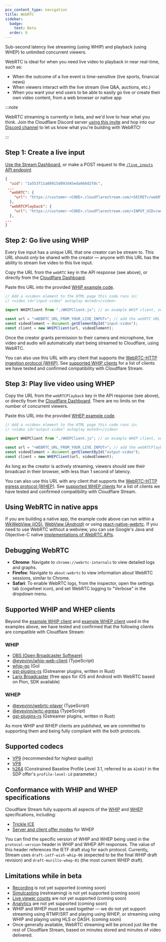 ```yaml
---
pcx_content_type: navigation
title: WebRTC 
sidebar:
  badge:
    text: Beta
  order: 9
---
```



Sub-second latency live streaming (using WHIP) and playback (using WHEP) to unlimited concurrent viewers.

WebRTC is ideal for when you need live video to playback in near real-time, such as:

* When the outcome of a live event is time-sensitive (live sports, financial news)
* When viewers interact with the live stream (live Q\&A, auctions, etc.)
* When you want your end users to be able to easily go live or create their own video content, from a web browser or native app

:::note

WebRTC streaming is currently in beta, and we'd love to hear what you think. Join the Cloudflare Discord server [using this invite](https://discord.com/invite/cloudflaredev/) and hop into our [Discord channel](https://discord.com/channels/595317990191398933/893253103695065128) to let us know what you're building with WebRTC! 

:::

## Step 1: Create a live input

[Use the Stream Dashboard](https://dash.cloudflare.com/?to=/:account/stream/inputs/create), or make a POST request to the [`/live_inputs` API endpoint](/api/resources/stream/subresources/live_inputs/methods/create/)

```json title="API response from a POST request to /live_inputs" {5}
{
  "uid": "1a553f11a88915d093d45eda660d2f8c",
 ...
  "webRTC": {
    "url": "https://customer-<CODE>.cloudflarestream.com/<SECRET>/webRTC/publish"
  },
  "webRTCPlayback": {
    "url": "https://customer-<CODE>.cloudflarestream.com/<INPUT_UID>/webRTC/play"
  },
...
}
```

## Step 2: Go live using WHIP

Every live input has a unique URL that one creator can be stream to. This URL should *only* be shared with the creator — anyone with this URL has the ability to stream live video to this live input.

Copy the URL from the `webRTC` key in the API response (see above), or directly from the [Cloudflare Dashboard](https://dash.cloudflare.com/?to=/:account/stream/inputs).

Paste this URL into the provided [WHIP example code](https://github.com/cloudflare/workers-sdk/blob/main/templates/stream/webrtc/src/whip.html#L13).

```javascript title="Simplified example code" {4}
// Add a <video> element to the HTML page this code runs in:
// <video id="input-video" autoplay muted></video>

import WHIPClient from "./WHIPClient.js"; // an example WHIP client, see https://github.com/cloudflare/workers-sdk/blob/main/templates/stream/webrtc/src/WHIPClient.ts

const url = "<WEBRTC_URL_FROM_YOUR_LIVE_INPUT>"; // add the webRTC URL from your live input here
const videoElement = document.getElementById("input-video");
const client = new WHIPClient(url, videoElement);
```

Once the creator grants permission to their camera and microphone, live video and audio will automatically start being streamed to Cloudflare, using WebRTC.

You can also use this URL with any client that supports the [WebRTC-HTTP ingestion protocol (WHIP)](https://www.ietf.org/id/draft-ietf-wish-whip-06.html). See [supported WHIP clients](#supported-whip-and-whep-clients) for a list of clients we have tested and confirmed compatibility with Cloudflare Stream.

## Step 3: Play live video using WHEP

Copy the URL from the `webRTCPlayback` key in the API response (see above), or directly from the [Cloudflare Dashboard](https://dash.cloudflare.com/?to=/:account/stream/inputs). There are no limits on the number of concurrent viewers.

Paste this URL into the provided [WHEP example code](https://github.com/cloudflare/workers-sdk/blob/main/templates/stream/webrtc/src/whep.html#L13).

```javascript title="Simplified example code" {4}
// Add a <video> element to the HTML page this code runs in:
// <video id="output-video" autoplay muted></video>

import WHEPClient from "./WHEPClient.js"; // an example WHEP client, see https://github.com/cloudflare/workers-sdk/blob/main/templates/stream/webrtc/src/WHEPClient.ts

const url = "<WEBRTC_URL_FROM_YOUR_LIVE_INPUT>"; // add the webRTCPlayback URL from your live input here
const videoElement = document.getElementById("output-video");
const client = new WHEPClient(url, videoElement);
```

As long as the creator is actively streaming, viewers should see their broadcast in their browser, with less than 1 second of latency.

You can also use this URL with any client that supports the [WebRTC-HTTP egress protocol (WHEP)](https://www.ietf.org/archive/id/draft-murillo-whep-01.html). See [supported WHEP clients](#supported-whip-and-whep-clients) for a list of clients we have tested and confirmed compatibility with Cloudflare Stream.

## Using WebRTC in native apps

If you are building a native app, the example code above can run within a [WkWebView (iOS)](https://developer.apple.com/documentation/webkit/wkwebview), [WebView (Android)](https://developer.android.com/reference/android/webkit/WebView) or using [react-native-webrtc](https://github.com/react-native-webrtc/react-native-webrtc/blob/master/Documentation/BasicUsage.md). If you need to use WebRTC without a webview, you can use Google's Java and Objective-C native [implementations of WebRTC APIs](https://webrtc.googlesource.com/src/+/refs/heads/main/sdk).

## Debugging WebRTC

* **Chrome**: Navigate to `chrome://webrtc-internals` to view detailed logs and graphs.
* **Firefox**: Navigate to `about:webrtc` to view information about WebRTC sessions, similar to Chrome.
* **Safari**: To enable WebRTC logs, from the inspector, open the settings tab (cogwheel icon), and set WebRTC logging to "Verbose" in the dropdown menu.

## Supported WHIP and WHEP clients

Beyond the [example WHIP client](https://github.com/cloudflare/workers-sdk/blob/main/templates/stream/webrtc/src/WHIPClient.ts) and [example WHEP client](https://github.com/cloudflare/workers-sdk/blob/main/templates/stream/webrtc/src/WHEPClient.ts) used in the examples above, we have tested and confirmed that the following clients are compatible with Cloudflare Stream:

### WHIP

* [OBS (Open Broadcaster Software)](https://obsproject.com)
* [@eyevinn/whip-web-client](https://www.npmjs.com/package/@eyevinn/whip-web-client) (TypeScript)
* [whip-go](https://github.com/ggarber/whip-go) (Go)
* [gst-plugins-rs](https://gitlab.freedesktop.org/gstreamer/gst-plugins-rs) (Gstreamer plugins, written in Rust)
* [Larix Broadcaster](https://softvelum.com/larix/) (free apps for iOS and Android with WebRTC based on Pion, SDK available)

### WHEP

* [@eyevinn/webrtc-player](https://www.npmjs.com/package/@eyevinn/webrtc-player) (TypeScript)
* [@eyevinn/wrtc-egress](https://www.npmjs.com/package/@eyevinn/wrtc-egress) (TypeScript)
* [gst-plugins-rs](https://gitlab.freedesktop.org/gstreamer/gst-plugins-rs) (Gstreamer plugins, written in Rust)

As more WHIP and WHEP clients are published, we are committed to supporting them and being fully compliant with the both protocols.

## Supported codecs

* [VP9](https://developers.google.com/media/vp9) (recommended for highest quality)
* [VP8](https://en.wikipedia.org/wiki/VP8)
* [h264](https://en.wikipedia.org/wiki/Advanced_Video_Coding) (Constrained Baseline Profile Level 3.1, referred to as `42e01f` in the SDP offer's `profile-level-id` parameter.)

## Conformance with WHIP and WHEP specifications

Cloudflare Stream fully supports all aspects of the [WHIP](https://www.ietf.org/id/draft-ietf-wish-whip-06.html) and [WHEP](https://www.ietf.org/archive/id/draft-murillo-whep-01.html) specifications, including:

* [Trickle ICE](https://datatracker.ietf.org/doc/rfc8838/)
* [Server and client offer modes](https://www.ietf.org/archive/id/draft-murillo-whep-01.html#section-3) for WHEP

You can find the specific version of WHIP and WHEP being used in the `protocol-version` header in WHIP and WHEP API responses. The value of this header references the IETF draft slug for each protocol. Currently, Stream uses `draft-ietf-wish-whip-06` (expected to be the final WHIP draft revision) and `draft-murillo-whep-01` (the most current WHEP draft).

## Limitations while in beta

* [Recording](/stream/stream-live/watch-live-stream/#live-stream-recording-playback) is not yet supported (coming soon)
* [Simulcasting](/stream/stream-live/simulcasting) (restreaming) is not yet supported (coming soon)
* [Live viewer counts](/stream/getting-analytics/live-viewer-count/) are not yet supported (coming soon)
* [Analytics](/stream/getting-analytics/fetching-bulk-analytics/) are not yet supported (coming soon)
* WHIP and WHEP must be used together — we do not yet support streaming using RTMP/SRT and playing using WHEP, or streaming using WHIP and playing using HLS or DASH. (coming soon)
* Once generally available, WebRTC streaming will be priced just like the rest of Cloudflare Stream, based on minutes stored and minutes of video delivered.
